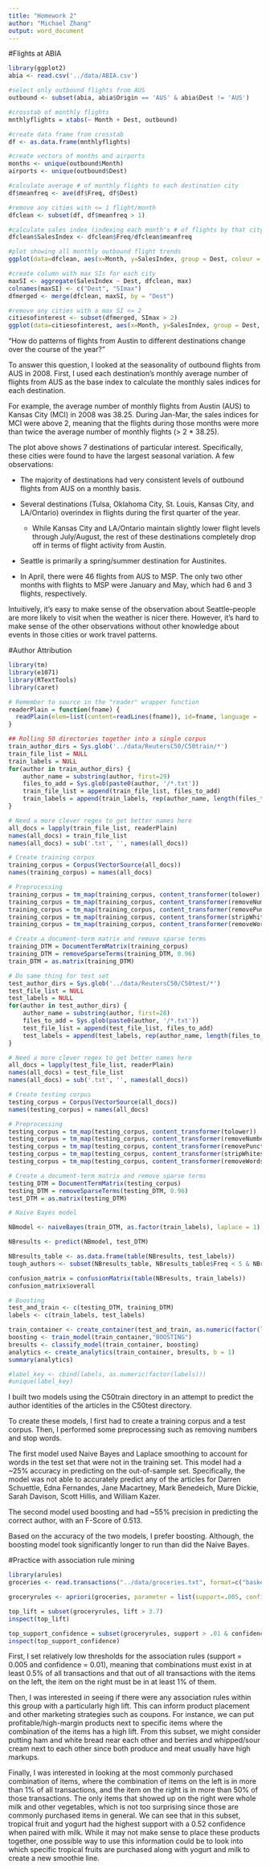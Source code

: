 ```yaml
---
title: "Homework 2"
author: "Michael Zhang"
output: word_document
---
```


#Flights at ABIA

```r
library(ggplot2)
abia <- read.csv('../data/ABIA.csv')

#select only outbound flights from AUS
outbound <- subset(abia, abia$Origin == 'AUS' & abia$Dest != 'AUS')

#crosstab of monthly flights
mnthlyflights = xtabs(~ Month + Dest, outbound)

#create data frame from crosstab
df <- as.data.frame(mnthlyflights)

#create vectors of months and airports
months <- unique(outbound$Month)
airports <- unique(outbound$Dest)

#calculate average # of monthly flights to each destination city
df$meanfreq <- ave(df$Freq, df$Dest)

#remove any cities with <= 1 flight/month
dfclean <- subset(df, df$meanfreq > 1)

#calculate sales index (indexing each month's # of flights by that city's monthly average for the year)
dfclean$SalesIndex <- dfclean$Freq/dfclean$meanfreq

#plot showing all monthly outbound flight trends 
ggplot(data=dfclean, aes(x=Month, y=SalesIndex, group = Dest, colour = Dest)) + geom_line() + geom_point(size=4, shape=21, fill="white")

#create column with max SIs for each city
maxSI <- aggregate(SalesIndex ~ Dest, dfclean, max)
colnames(maxSI) <- c("Dest", "SImax")
dfmerged <- merge(dfclean, maxSI, by = "Dest")

#remove any cities with a max SI <= 2
citiesofinterest <- subset(dfmerged, SImax > 2)
ggplot(data=citiesofinterest, aes(x=Month, y=SalesIndex, group = Dest, colour = Dest)) + geom_line() + geom_point(size=4, aes(shape=Dest))
```
"How do patterns of flights from Austin to different destinations change over the course of the year?"

To answer this question, I looked at the seasonality of outbound flights from AUS in 2008. First, I used each destination's monthly average number of flights from AUS as the base index to calculate the monthly sales indices for each destination. 

For example, the average number of monthly flights from Austin (AUS) to Kansas City (MCI) in 2008 was 38.25. During Jan-Mar, the sales indices for MCI were above 2, meaning that the flights during those months were more than twice the average number of monthly flights (> 2 * 38.25).

The plot above shows 7 destinations of particular interest. Specifically, these cities were found to have the largest seasonal variation. A few observations:

* The majority of destinations had very consistent levels of outbound flights from AUS on a monthly basis. 

* Several destinations (Tulsa, Oklahoma City, St. Louis, Kansas City, and LA/Ontario) overindex in flights during the first quarter of the year. 
  * While Kansas City and LA/Ontario maintain slightly lower flight levels through July/August, the rest of these destinations completely drop off in terms of flight activity from Austin.

* Seattle is primarily a spring/summer destination for Austinites. 

* In April, there were 46 flights from AUS to MSP. The only two other months with flights to MSP were January and May, which had 6 and 3 flights, respectively.

Intuitively, it's easy to make sense of the observation about Seattle--people are more likely to visit when the weather is nicer there. However, it's hard to make sense of the other observations without other knowledge about events in those cities or work travel patterns.

#Author Attribution

```r
library(tm)
library(e1071)
library(RTextTools)
library(caret)

# Remember to source in the "reader" wrapper function
readerPlain = function(fname) {
  readPlain(elem=list(content=readLines(fname)), id=fname, language = 'en')
}

## Rolling 50 directories together into a single corpus
train_author_dirs = Sys.glob('../data/ReutersC50/C50train/*')
train_file_list = NULL
train_labels = NULL
for(author in train_author_dirs) {
	author_name = substring(author, first=29)
	files_to_add = Sys.glob(paste0(author, '/*.txt'))
	train_file_list = append(train_file_list, files_to_add)
	train_labels = append(train_labels, rep(author_name, length(files_to_add)))
}

# Need a more clever regex to get better names here
all_docs = lapply(train_file_list, readerPlain) 
names(all_docs) = train_file_list
names(all_docs) = sub('.txt', '', names(all_docs))

# Create training corpus
training_corpus = Corpus(VectorSource(all_docs))
names(training_corpus) = names(all_docs)

# Preprocessing
training_corpus = tm_map(training_corpus, content_transformer(tolower))
training_corpus = tm_map(training_corpus, content_transformer(removeNumbers))
training_corpus = tm_map(training_corpus, content_transformer(removePunctuation))
training_corpus = tm_map(training_corpus, content_transformer(stripWhitespace)) 
training_corpus = tm_map(training_corpus, content_transformer(removeWords), stopwords("SMART"))

# Create a document-term matrix and remove sparse terms
training_DTM = DocumentTermMatrix(training_corpus)
training_DTM = removeSparseTerms(training_DTM, 0.96)
train_DTM = as.matrix(training_DTM)

# Do same thing for test set
test_author_dirs = Sys.glob('../data/ReutersC50/C50test/*')
test_file_list = NULL
test_labels = NULL
for(author in test_author_dirs) {
	author_name = substring(author, first=28)
	files_to_add = Sys.glob(paste0(author, '/*.txt'))
	test_file_list = append(test_file_list, files_to_add)
	test_labels = append(test_labels, rep(author_name, length(files_to_add)))
}

# Need a more clever regex to get better names here
all_docs = lapply(test_file_list, readerPlain) 
names(all_docs) = test_file_list
names(all_docs) = sub('.txt', '', names(all_docs))

# Create testing corpus
testing_corpus = Corpus(VectorSource(all_docs))
names(testing_corpus) = names(all_docs)

# Preprocessing
testing_corpus = tm_map(testing_corpus, content_transformer(tolower)) 
testing_corpus = tm_map(testing_corpus, content_transformer(removeNumbers)) 
testing_corpus = tm_map(testing_corpus, content_transformer(removePunctuation)) 
testing_corpus = tm_map(testing_corpus, content_transformer(stripWhitespace)) 
testing_corpus = tm_map(testing_corpus, content_transformer(removeWords), stopwords("SMART"))

# Create a document-term matrix and remove sparse terms
testing_DTM = DocumentTermMatrix(testing_corpus)
testing_DTM = removeSparseTerms(testing_DTM, 0.96)
test_DTM = as.matrix(testing_DTM)

# Naive Bayes model

NBmodel <- naiveBayes(train_DTM, as.factor(train_labels), laplace = 1)

NBresults <- predict(NBmodel, test_DTM)

NBresults_table <- as.data.frame(table(NBresults, test_labels))
tough_authors <- subset(NBresults_table, NBresults_table$Freq < 5 & NBresults_table$NBresults == NBresults_table$test_labels)

confusion_matrix = confusionMatrix(table(NBresults, train_labels))
confusion_matrix$overall

# Boosting
test_and_train <- c(testing_DTM, training_DTM)
labels <- c(train_labels, test_labels)

train_container <- create_container(test_and_train, as.numeric(factor(labels)), trainSize = 1:2500, testSize = 2501:5000, virgin=FALSE)
boosting <- train_model(train_container,"BOOSTING")
bresults <- classify_model(train_container, boosting)
analytics <- create_analytics(train_container, bresults, b = 1)
summary(analytics)

#label_key <- cbind(labels, as.numeric(factor(labels)))
#unique(label_key)
```
I built two models using the C50train directory in an attempt to predict the author identities of the articles in the C50test directory. 

To create these models, I first had to create a training corpus and a test corpus. Then, I performed some preprocessing such as removing numbers and stop words. 

The first model used Naive Bayes and Laplace smoothing to account for words in the test set that were not in the training set. This model had a ~25% accuracy in predicting on the out-of-sample set. Specifically, the model was not able to accurately predict any of the articles for Darren Schuettle, Edna Fernandes, Jane Macartney, Mark Benedeich, Mure Dickie, Sarah Davison, Scott Hillis, and William Kazer.

The second model used boosting and had ~55% precision in predicting the correct author, with an F-Score of 0.513. 

Based on the accuracy of the two models, I prefer boosting. Although, the boosting model took significantly longer to run than did the Naive Bayes.

#Practice with association rule mining
```r
library(arules)
groceries <- read.transactions("../data/groceries.txt", format=c("basket"), sep = ',')

groceryrules <- apriori(groceries, parameter = list(support=.005, confidence=.01, maxlen=4))

top_lift = subset(groceryrules, lift > 3.7)
inspect(top_lift)

top_support_confidence = subset(groceryrules, support > .01 & confidence > 0.5)
inspect(top_support_confidence)
```

First, I set relatively low thresholds for the association rules (support = 0.005 and confidence = 0.01), meaning that combinations must exist in at least 0.5% of all transactions and that out of all transactions with the items on the left, the item on the right must be in at least 1% of them. 

Then, I was interested in seeing if there were any association rules within this group with a particularly high lift. This can inform product placement and other marketing strategies such as coupons. For instance, we can put profitable/high-margin products next to specific items where the combination of the items has a high lift. From this subset, we might consider putting ham and white bread near each other and berries and whipped/sour cream next to each other since both produce and meat usually have high markups.

Finally, I was interested in looking at the most commonly purchased combination of items, where the combination of items on the left is in more than 1% of all transactions, and the item on the right is in more than 50% of those transactions. The only items that showed up on the right were whole milk and other vegetables, which is not too surprising since those are commonly purchased items in general. We can see that in this subset, tropical fruit and yogurt had the highest support with a 0.52 confidence when paired with milk. While it may not make sense to place these products together, one possible way to use this information could be to look into which specific tropical fruits are purchased along with yogurt and milk to create a new smoothie line.